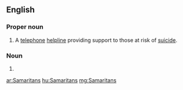 ==English==

===Proper noun===
{{en-proper noun}}

# {{context|UK|lang=en}} A [[telephone]] [[helpline]] providing support to those at risk of [[suicide]].

===Noun===
{{head|en}}

# {{plural of|Samaritan}}

[[ar:Samaritans]]
[[hu:Samaritans]]
[[mg:Samaritans]]